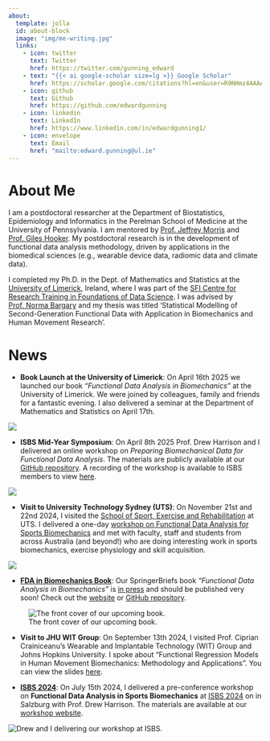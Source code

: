 ```yaml
---
about:
  template: jolla
  id: about-block
  image: "img/me-writing.jpg"
  links:
    - icon: twitter
      text: Twitter
      href: https://twitter.com/gunning_edward
    - text: "{{< ai google-scholar size=lg >}} Google Scholar"
      href: https://scholar.google.com/citations?hl=en&user=R9NHmz4AAAAJ
    - icon: github
      text: Github
      href: https://github.com/edwardgunning
    - icon: linkedin
      text: LinkedIn
      href: https://www.linkedin.com/in/edwardgunning1/
    - icon: envelope
      text: Email
      href: "mailto:edward.gunning@ul.ie"  
---
```



::: {#about-block}
:::



# About Me

I am a postdoctoral researcher at the Department of Biostatistics, Epidemiology and Informatics in the Perelman School of Medicine at the University of Pennsylvania. I am mentored by [Prof. Jeffrey Morris](https://www.dbei.med.upenn.edu/bio/jeffrey-s-morris-phd) and [Prof. Giles Hooker](https://www.gileshooker.com/). My postdoctoral research is in the development of functional data analysis methodology, driven by applications in the biomedical sciences (e.g., wearable device data, radiomic data and climate data).

I completed my Ph.D. in the Dept. of Mathematics and Statistics at the [University of Limerick](https://www.ul.ie/), Ireland, where I was part of the [SFI Centre for Research Training in Foundations of Data Science](https://www.data-science.ie/).
I was advised by [Prof. Norma Bargary](https://www.ul.ie/research/dr-norma-bargary) and my thesis was titled 'Statistical Modelling of Second-Generation Functional Data with Application in Biomechanics and Human Movement Research'.

# News

* **Book Launch at the University of Limerick**: On April 16th 2025 we launched our book *"Functional Data Analysis in Biomechanics"* at the University of Limerick. We were joined by colleagues, family and friends for a fantastic evening. I also delivered a seminar at the Department of Mathematics and Statistics on April 17th.

![](teaching/book-launch.JPG)

* **ISBS Mid-Year Symposium**: On April 8th 2025 Prof. Drew Harrison and I delivered an online workshop on *Preparing Biomechanical Data for Functional Data Analysis*. The materials are publicly available at our [GitHub repository](https://github.com/edwardgunning/ISBS-FDA-data-preparation-workshop). A recording of the workshop is available to ISBS members to view [here](https://isbs.org/conferences/videos/symposium25-recordings).

![](teaching/isbs-mid-year.jpg)

* **Visit to University Technology Sydney (UTS)**: On November 21st and 22nd 2024, I visited the [School of Sport, Exercise and Rehabilitation](https://www.uts.edu.au/about/faculty-health/school-sport-exercise-and-rehabilitation) at UTS. I delivered a one-day [workshop on Functional Data Analysis for Sports Biomechanics](https://github.com/edwardgunning/UTS-FDA-Short-Course) and met with faculty, staff and students from across Australia (and beyond!) who are doing interesting work in sports biomechanics, exercise physiology and skill acquisition.

![](teaching/uts-course.JPG)

* [**FDA in Biomechanics Book**](https://link.springer.com/book/9783031688614): Our SpringerBriefs book *"Functional Data Analysis in Biomechanics"* is <u>in press</u> and should be published very soon! Check out the [website](https://link.springer.com/book/9783031688614) or [GitHub repository](https://github.com/FAST-ULxNUIG/SpringerBriefs/tree/main).

![The front cover of our upcoming book.](projects/review-book/book_frontcover.png)

* **Visit to JHU WIT Group**: On September 13th 2024, I visited Prof. Ciprian Crainiceanu's Wearable and Implantable Technology (WIT) Group and Johns Hopkins University. I spoke about "Functional Regression Models in Human Movement Biomechanics: Methodology and Applications". You can view the slides [here](https://github.com/ edwardgunning/JHU-Talk).


* [**ISBS 2024**](https://www.isbs2024.com/): On July $15$th $2024$, I delivered a pre-conference workshop on **Functional Data Analysis in Sports Biomechanics** at [ISBS 2024](https://www.isbs2024.com/) on in Salzburg with Prof. Drew Harrison. The materials are available at our [workshop website](https://github.com/edwardgunning/ISBS-Short-Course).

![Drew and I delivering our workshop at ISBS.](teaching/isbs-course.png)
<!-- # Research -->

<!-- * Add research interests here. -->



<!-- ```{=html} -->
<!-- <div  style="margin: 30px; text-align: center;"> -->
<!-- <a class="btn btn-primary" href="https://www.marvinschmitt.com/blog/website-tutorial-quarto/" role="button" target="_blank" style="padding: 15px 30px;">View the tutorial for this template (+ download link)</a> -->
<!-- </div> -->
<!-- ``` -->

